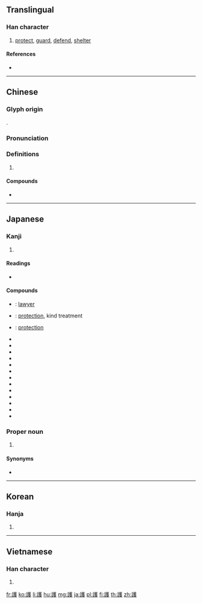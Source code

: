 {{character info/new}}
{{also|护}}
==Translingual==

===Han character===
{{Han char|rn=149|rad=言|as=14|sn=21|four=04647|canj=YRTOE|ids=⿰言蒦}}

# [[protect]], [[guard]], [[defend]], [[shelter]]

====References====
* {{Han ref|kx=1184.170|dkj=36038|dj=1647.240|hdz=64023.040|uh=8B77|ud=35703|bh=C540|bd=50496}}

----

==Chinese==
{{zh-forms|s=护}}

===Glyph origin===
{{Han etym}}
{{Han compound|言|蒦|c1=s|c2=p|ls=psc}}.

===Pronunciation===
{{zh-pron
|m=hù
|c=wu6
|h=pfs=
|md=
|mn=hō͘
|w=
|mc=y
|oc=y
|cat=
}}

===Definitions===
{{zh-hanzi}}

# {{rfdef|lang=zh}}

====Compounds====
* {{zh-l|護髮素}}

----

==Japanese==

===Kanji===
{{ja-kanji|grade=5|rs=言14}}

# {{defn|lang=ja|sort=言14}}

====Readings====
* {{ja-readings|goon=[[ご]] (go)|kanon=[[こ]] (ko) {{non-joyo-reading}}|kun=[[まもる]] (mamoru)|nanori=}}

====Compounds====
* {{ja-r|弁護士|べんごし}}: [[lawyer]]
* {{ja-r|愛護|あいご}}: [[protection]], kind treatment
* {{ja-r|保護|ほご}}: [[protection]]
* {{ja-r|護衛|ごえい}}
* {{ja-r|護岸|ごがん}}
* {{ja-r|護憲|ごけん}}
* {{ja-r|護持|ごじ}}
* {{ja-r|護身|ごしん}}
* {{ja-r|護身術|ごしんじゅつ}}
* {{ja-r|護身符|ごしんふ}}
* {{ja-r|護送|ごそう}}
* {{ja-r|護符|ごふ}}
* {{ja-r|護法|ごほう}}
* {{ja-r|看護|かんご}}
* {{ja-r|守護|しゅご}}
* {{ja-r|庇護|ひご}}

===Proper noun===
{{ja-pos|proper|まもる}}

# {{given name|male|lang=ja|sort=まもる}}

====Synonyms====
* {{l|ja|仗}}

----

==Korean==

===Hanja===
{{ko-hanja|hangeul=호|eumhun=|rv=ho|mr=ho|y=ho}}

# {{defn|lang=ko|sort=言14}}

----

==Vietnamese==

===Han character===
{{vi-hantu|[[hộ]]|rs=言14}}

# {{defn|lang=vi|sort=言14}}

[[fr:護]]
[[ko:護]]
[[li:護]]
[[hu:護]]
[[mg:護]]
[[ja:護]]
[[pl:護]]
[[fi:護]]
[[th:護]]
[[zh:護]]
